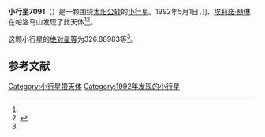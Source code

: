 {{Infobox planet
| bgcolour = #FFFFC0
| name = 7091
| symbol = 
| image = 
| caption = 
| discovery = yes
| discovery_ref = 
| discoverer = {{link-en|肯尼斯·J·劳伦斯|Kenneth J. Lawrence}}]]、[[埃莉諾·赫琳|埃莉諾·赫琳]]
| discovery_site = [[帕洛马山|帕洛马山]] 
| discovered = 1992年5月1日
| designations = yes
| mp_name = 
| named_after = 
| alt_names = 1992 JA/ 1954 YO
| mp_category = [[主带小行星|主带小行星]]
| orbit_ref = <ref name="a">[http://ssd.jpl.nasa.gov/sbdb.cgi?sstr=7091 7091] {{Wayback|url=http://ssd.jpl.nasa.gov/sbdb.cgi?sstr=7091 |date=20201124023119 }}，小行星數據庫瀏覽器（JPL Small-Body Database Browser）－[[美国国家航空航天局|美国国家航空航天局]]喷气推进实验室</ref>
| epoch = 2456400.5 (2013年4月18日更新)
| aphelion = {{convert|2.8133514|AU|km|3|abbr=on|lk=out}}
| perihelion = {{convert|1.8783964|AU|km|3|abbr=on}}
| semimajor = {{convert|2.3458739|AU|km|3|abbr=on}}
| eccentricity = 0.1992765
| period = 1312.367389 [[日|日]]<br />3.59[[儒略年|儒略年]]
| avg_speed = 
| inclination = 24.07427
| asc_node = 234.73188
| mean_anomaly = 
| arg_peri = 326.88983
| satellites = 
| physical_characteristics = yes
| dimensions = 
| mass = 
| density = 
| surface_grav = 
| escape_velocity = 
| sidereal_day = 
| axial_tilt = 
| pole_ecliptic_lat = 
| pole_ecliptic_lon = 
| albedo = 
| temperatures= 
| temp_name1 = 
| mean_temp_1 = 
| max_temp_1 = 
| temp_name2 = 
| max_temp_2 = 
| spectral_type = 
| abs_magnitude = 326.88983
}}

'''小行星7091'''（{{lang-en|7091}}）是一颗围绕[[太阳|太阳]][[公转|公转]]的[[小行星|小行星]]。1992年5月1日，{{link-en|肯尼斯·J·劳伦斯|Kenneth J. Lawrence}}]]、[[埃莉諾·赫琳|埃莉諾·赫琳]]在帕洛马山发现了此天体<ref name="a" /><ref>{{cite news|title=小行星列表|url=http://cfa-www.harvard.edu/iau/lists/NumberedMPs.txt|accessdate=2013-07-08|newspaper=哈佛大学|archive-date=2008-05-17|archive-url=https://web.archive.org/web/20080517010638/http://cfa-www.harvard.edu/iau/lists/NumberedMPs.txt|dead-url=no}}</ref>。

这颗小行星的[[绝对星等|绝对星等]]为326.88983等<ref name="a" />。

==参考文献==
{{reflist}}
{{Minor Planet Number|[[小行星7090|小行星7090]]|[[小行星7092|小行星7092]]}}

{{小天体}}

[[Category:小行星带天体|Category:小行星带天体]]
[[Category:1992年发现的小行星|Category:1992年发现的小行星]]

{{asteroid-stub}}